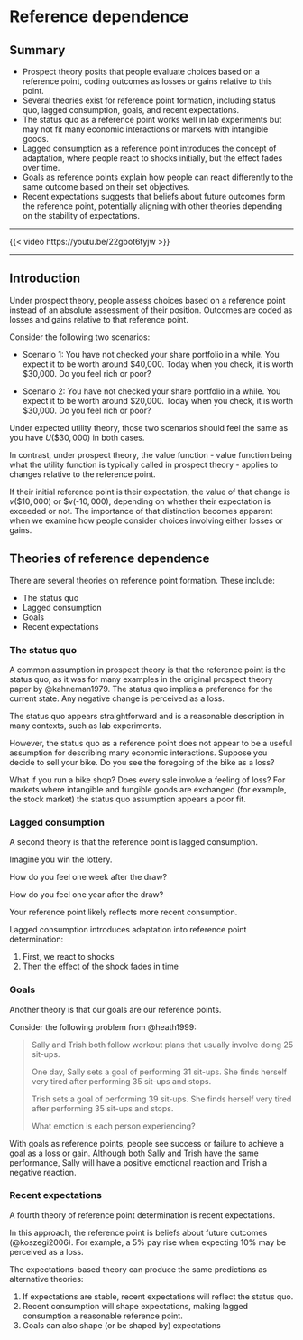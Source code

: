 # Reference dependence

## Summary {.unnumbered}

- Prospect theory posits that people evaluate choices based on a reference point, coding outcomes as losses or gains relative to this point.
- Several theories exist for reference point formation, including status quo, lagged consumption, goals, and recent expectations.
- The status quo as a reference point works well in lab experiments but may not fit many economic interactions or markets with intangible goods.
- Lagged consumption as a reference point introduces the concept of adaptation, where people react to shocks initially, but the effect fades over time.
- Goals as reference points explain how people can react differently to the same outcome based on their set objectives.
- Recent expectations suggests that beliefs about future outcomes form the reference point, potentially aligning with other theories depending on the stability of expectations.

---

::: {.content-visible when-format="html"}

{{< video https://youtu.be/22gbot6tyjw >}}

---

:::

## Introduction

Under prospect theory, people assess choices based on a reference point instead of an absolute assessment of their position. Outcomes are coded as losses and gains relative to that reference point.

Consider the following two scenarios:

-  Scenario 1: You have not checked your share portfolio in a while. You expect it to be worth around \$40,000. Today when you check, it is worth \$30,000. Do you feel rich or poor?

-  Scenario 2: You have not checked your share portfolio in a while. You expect it to be worth around \$20,000. Today when you check, it is worth \$30,000. Do you feel rich or poor?

Under expected utility theory, those two scenarios should feel the same as you have $U(\$30,000)$ in both cases.

In contrast, under prospect theory, the value function - value function being what the utility function is typically called in prospect theory - applies to changes relative to the reference point.

If their initial reference point is their expectation, the value of that change is $v(\$10,000)$ or $v(\-$10,000)$, depending on whether their expectation is exceeded or not. The importance of that distinction becomes apparent when we examine how people consider choices involving either losses or gains.

## Theories of reference dependence

There are several theories on reference point formation. These include:

-   The status quo
-   Lagged consumption
-   Goals
-   Recent expectations

### The status quo

A common assumption in prospect theory is that the reference point is the status quo, as it was for many examples in the original prospect theory paper by @kahneman1979. The status quo implies a preference for the current state. Any negative change is perceived as a loss.

The status quo appears straightforward and is a reasonable description in many contexts, such as lab experiments.

However, the status quo as a reference point does not appear to be a useful assumption for describing many economic interactions. Suppose you decide to sell your bike. Do you see the foregoing of the bike as a loss?

What if you run a bike shop? Does every sale involve a feeling of loss? For markets where intangible and fungible goods are exchanged (for example, the stock market) the status quo assumption appears a poor fit.

### Lagged consumption

A second theory is that the reference point is lagged consumption.

Imagine you win the lottery.

How do you feel one week after the draw?

How do you feel one year after the draw?

Your reference point likely reflects more recent consumption.

Lagged consumption introduces adaptation into reference point determination:

1.  First, we react to shocks
2.  Then the effect of the shock fades in time

### Goals

Another theory is that our goals are our reference points.

Consider the following problem from @heath1999:

> Sally and Trish both follow workout plans that usually involve doing 25 sit-ups.
>
> One day, Sally sets a goal of performing 31 sit-ups. She finds herself very tired after performing 35 sit-ups and stops.
>
> Trish sets a goal of performing 39 sit-ups. She finds herself very tired after performing 35 sit-ups and stops.
>
> What emotion is each person experiencing?

With goals as reference points, people see success or failure to achieve a goal as a loss or gain. Although both Sally and Trish have the same performance, Sally will have a positive emotional reaction and Trish a negative reaction.

### Recent expectations

A fourth theory of reference point determination is recent expectations.

In this approach, the reference point is beliefs about future outcomes (@koszegi2006). For example, a 5% pay rise when expecting 10% may be perceived as a loss.

The expectations-based theory can produce the same predictions as alternative theories:

1.  If expectations are stable, recent expectations will reflect the status quo.
2.  Recent consumption will shape expectations, making lagged consumption a reasonable reference point.
3.  Goals can also shape (or be shaped by) expectations
